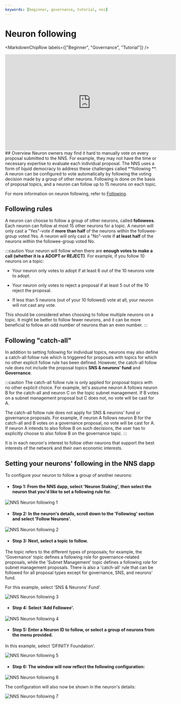 ```yaml
---
keywords: [beginner, governance, tutorial, nns]
---
```



# Neuron following

<MarkdownChipRow labels={["Beginner", "Governance", "Tutorial"]} />

<iframe width="560" height="315" src="https://www.youtube.com/embed/6BznC9p3w8w?si=m7nc7xTGq5YUtXa3" title="YouTube video player" frameborder="0" allow="accelerometer; autoplay; clipboard-write; encrypted-media; gyroscope; picture-in-picture; web-share" referrerpolicy="strict-origin-when-cross-origin" allowfullscreen></iframe>
## Overview
Neuron owners may find it hard to manually vote on every proposal submitted to the NNS.
For example, they may not have the time or necessary expertise to evaluate each individual proposal.
The NNS uses a form of liquid democracy to address these challenges called **following **.
A neuron can be configured to vote automatically by following the voting decision made by a group of other neurons.
Following is done on the basis of proposal topics, and a neuron can follow up to 15 neurons on each topic.

For more information on neuron following, refer to [Following](/docs/current/developer-docs/daos/nns/voting-following).

## Following rules
A neuron can choose to follow a group of other neurons, called **followees**.
Each neuron can follow at most 15 other neurons for a topic.
A neuron will only cast a "Yes"-vote if **more than half** of the neurons within the followee-group voted Yes.
A neuron will only cast a "No"-vote if **at least half** of the neurons within the followee-group voted No.

:::caution
Your neuron will follow when there are **enough votes to make a call (whether it is a ADOPT or REJECT)**.
For example, if you follow 10 neurons on a topic:

- Your neuron only votes to adopt if at least 6 out of the 10 neurons vote to adopt.

- Your neuron only votes to reject a proposal if at least 5 out of the 10 reject the proposal.

- If less than 5 neurons (out of your 10 followed) vote at all, your neuron will not cast any vote.

This should be considered when choosing to follow multiple neurons on a topic.
It might be better to follow fewer neurons, and it can be more beneficial to follow an odd number of
 neurons than an even number.
:::

## Following "catch-all"
In addition to setting following for individual topics, neurons may also define a catch-all follow rule which is triggered for proposals with topics for which no other explicit follow rule has been defined.
However, the catch-all follow rule does not include the proposal topics **SNS & neurons' fund** and **Governance**.

:::caution
The catch-all follow rule is only applied for proposal topics with no other explicit choice. For example, let's assume neuron A follows neuron B for the catch-all and neuron C on the topic subnet management. If B votes on a subnet management proposal but C does not, no vote will be cast for A.

The catch-all follow rule does not apply for SNS & neurons' fund or governance proposals.
For example, if neuron A follows neuron B for the catch-all and B votes on a governance proposal, no vote will be cast for A. If neuron A intends to also follow B on such decisions, the user has to explicitly choose to also follow B on the governance topic.
:::

It is in each neuron's interest to follow other neurons that support the best interests of the network and their own economic interests.


## Setting your neurons' following in the NNS dapp

To configure your neuron to follow a group of another neurons:

- #### Step 1: From the NNS dapp, select 'Neuron Staking', then select the neuron that you'd like to set a following rule for.

![NNS Neuron following 1](../_attachments/nns8.png)

- #### Step 2: In the neuron's details, scroll down to the 'Following' section and select 'Follow Neurons'.

![NNS Neuron following 2](../_attachments/nns13.png)

- #### Step 3: Next, select a topic to follow.

The topic refers to the different types of proposals; for example, the 'Governance' topic defines a following role for governance-related proposals, while the 'Subnet Management' topic defines a following role for subnet management proposals. There is also a 'catch-all' rule that can be followed for all proposal types except for governance, SNS, and neurons' fund.

For this example, select 'SNS & Neurons' Fund'.

![NNS Neuron following 3](../_attachments/nns14.png)

- #### Step 4: Select 'Add Followee'.

![NNS Neuron following 4](../_attachments/nns15.png)

- #### Step 5: Enter a Neuron ID to follow, or select a group of neurons from the menu provided.

In this example, select 'DFINITY Foundation'.

![NNS Neuron following 5](../_attachments/nns16.png)

- #### Step 6: The window will now reflect the following configuration:

![NNS Neuron following 6](../_attachments/nns17.png)

The configuration will also now be shown in the neuron's details:

![NNS Neuron following 7](../_attachments/nns18.png)
